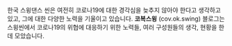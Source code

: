 한국 스윙댄스 씬은 여전히 코로나19에 대한 경각심을 늦추지 않아야 한다고 생각하고 있고, 그에 대한 다양한 노력을 기울이고 있습니다. **코복스윙** (cov.ok.swing) 블로그는 스윙씬에서 코로나19의 위협에 대응하기 위한 노력들, 여러 구성원들의 생각, 현황을 한데 모았습니다.
